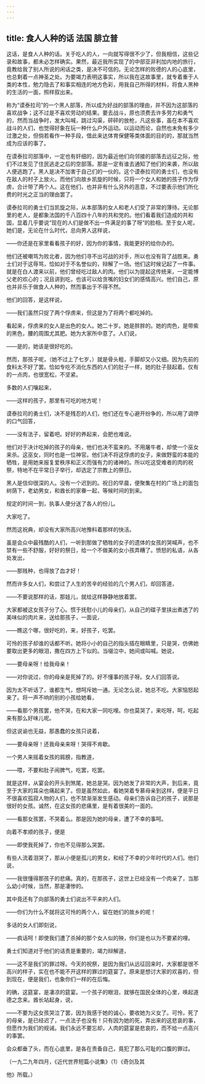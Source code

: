 ```yaml
---
---
---
```

title: 食人人种的话 法国 腓立普
---



这话，是食人人种的话。关于吃人的人，一向就写得很不少了，但我相信，这些记录和故事，都未必怎样确实。果然，最近我所实现了的中部亚非利加内地的旅行，竟教给我了别人所说的闲话之类，是决不可信的。无论怎样的败德的人的心底里，也总剩着一点神圣之处。为要竭力表明这事实，所以我在这故事里，就专着重于人类的本性，勉力隐去了和事实相连的地方色彩，用我自己所得的材料，将食人黑种的生活的一面，照样叙出来。

称为“谟泰拉司”的一个黑人部落，所以成为好战的部落的理由，并不因为这部落的喜欢战争；这不过是不喜欢劳动的结果。要去战斗，原也须费去许多劳力和勇气的，然而当战争时，发大叫喊，跳过沟渠，砰砰的放枪，凡这些事，虽在本不喜欢战斗的人们，也觉得好象在玩一种什么户外运动。以运动而论，自然也未免有多少过激之处，但倘若看作一种手段，借此来达体育保健等类体面的目的的，那就当然成为应该的事了。

在谟泰拉司部落中，一定也有奸细的，因为最近他们向邻接的部落去远征之际，他们不过发见了住民逃走之后的空部落。那是一定有谁去通知了他们的来袭，所以敌人便逃跑了。黑人是决不加害于自己们的一伙的。这个谟泰拉司的勇士们，也没有在敌人的村子上放火。而他们向故乡凯旋的时候，只将一个女人和她的孩子作为俘虏，合计带了两个人。这在他们，也并非有什么另外的恶意，不过要表示他们所化费的时光之正当的理由罢了。

谟泰拉司的勇士们当凯旋之际，从本部落的女人和老人们受了非常的薄待。无论那里的老人，是都象法国的千八百四十八年的共和党的。他们看着我们造成的共和国，显着几乎要说“现在的人们是做不出一件满足的事了呀”的脸相。至于女人呢，她们是，无论在什么时代，总向男人这样说，

——你还是在家里看看孩子的好，因为你的事情，我能更好的给你办的。

他们还被嘲骂为败北者，因为他们寻不出可战的对手，所以也没有背了战胜来。勇士们对于这辱骂，恰如对于不名誉似的，辩解了一场。他们这时候记起了一件事。就是在白人渡来以前，他们曾经吃过敌人的肉。他们以为提起这传统来，一定能博父老的欢心的；况且讲到吃，也该可以给贪嘴的妇女们的感情高兴。他们自己，原也并非乐于做食人人种的，然而事出于不得不然。

他们的回答，是这样说，

——我们虽然只捉了两个俘虏来，但这是为了将两个都吃掉的。

看起来，俘虏来的女人是出色的女人。她二十岁。她是胖胖的。她的肉色，是带紫的黑色，腰的周围尤其肥。她为大家所中意了。人们说，

——是的，她该是很好吃的。

然而，那孩子呢，（她不过上了七岁，）就是骨头粗，手脚却又小又细。因为先前的食料太不好了罢。恰如专吃不消化东西的人们的肚子一样，她的肚子鼓起着。仅有的一点肉，也很宽松，不坚紧。

多数的人们嚷起来，

——这样的孩子，那里有可吃的地方呢！

谟泰拉司的勇士们，决不是残忍的人们，他们还在专心避开纷争的，所以用了调停的口气回答，

——没有法子，留着吧。好好的养起来，会肥也难说。

他们对于决计吃掉的孩子的母亲，他们也决不蛮来的。不用屠牛者，却使一个巫女来杀。这巫女，同时也是一位神官。他们决不将这俘虏的女子，来做野蛮的本能的牺牲，是用她来报复爱秩序和正义而强有力的诸神的。所以吃这受难者的肉的祝祭，特地不在平常日子举行，却选定了宗教上的祭日。

黑人是信仰很深的人。没有一个迟到的。祝日的早晨，便聚集在村的广场上的面包树荫下，老幼男女，和酋长的家眷一起，等候时间的到来。

规定的时间一到，执事人便分送了各人的份儿。

大家吃了。

然而这祝典，却没有大家所高兴地豫料着那样的快活。

虽是会众中最残酷的人们，一听到那做了牺牲的女子的遗体的女孩的哭喊声，也不禁有一些不舒服，好好的祭日，给一个不做美的女小孩弄糟了。愤怒的私语，从各处发出，

——那贱种，也得放了血才好！

然而许多女人们，和尝过了人生的苦辛的经验的几个男人们，却回答道，

——不要说那样的话，那娃儿，就给这样静静地放着罢。

大家都被这女孩子分了心。惯于抚慰小儿的母亲们，从自己的碟子里挟出煮透了的美味似的肉片来，送给那孩子，一面说，

——瞧这个哪，很好吃的，来，好孩子，吃罢。

可怜的孩子却谁的话都不听。她将小小的自己的指头插在眼睛里，只是哭，仿佛她要取出更多的眼泪，撒在四方上下似的。当啜泣中，她间或叫喊。她说，

——要母亲呀！给我母亲！

——对你说过，你的母亲是死掉了的。好不懂事的孩子呀。女人们回答说。

因为太不听话了，谁都生气，想呵斥她一通。无论怎么说，她总不吃。大家恼怒起来了。将一声不响的别的小孩给她看，

——看那个男孩罢，他不哭，在和大家一同吃哩。你也莫哭了，来吃呀，呵，吃起来有那么好味儿呢。

但这说谕也无益，那愚蠢的女孩只说着，

——要母亲呀！还我母亲来呀！哭得不肯歇。

一个男人来摇着女孩的肩膀，指教道，

——喂，不要和肚子闹脾气，吃罢，吃罢。

就是这样，从宴会的开头到煞尾，她总是哭。因为她发了非常的大声，到后来，竟至于大家的耳朵也痛起来了。但是虽然如此，看她哭着专慕母亲到这样，便是平日不很喜欢孤寂人物的人们，也不禁渐渐发生感动。母亲们告诉自己的孩子，说那是很好的女孩。诚然，在这女孩的悲痛里，是有着很美的一面的。

——看那女孩罢，不哭着么。那是因为她的母亲，遭了不幸的事呵。

向着不孝顺的孩子，便是

——即使我死掉了，你也不见得那么哭罢。

有些人流着泪哭了，那从小便是孤儿的男女，和经了不幸的少年时代的人们。他们说，

——我很懂得那孩子的悲痛。真的，在那孩子，这世上已经没有一个肉亲了，当那么幼小时候，当然，那是凄惨的。

其中竟还有了向部落的勇士们说出不平来的人们。

——你们为什么不就将这可怜的两个人，留在她们的故乡的呢！

多话的女人们即刻说，

——疯话呵！即使我们遭了杀掉的那个女人似的殃，你们是也以为不要紧的哩。

勇士们知道对于他们的诘责是重要的，竭力辩解道，

——这不是我们的罪过呀。今天的祝祭，是因为我们从远征回来时，大家都是很不高兴的样子，实在也不能不开这样的罪过的筵宴了。原来是想讨大家的欢喜的，但到现在，便是我们，也象你们一样的在后悔。

的确，这筵宴，是凄凉的筵宴。一个孩子的眼泪，就够在国民全体的心里，唤起道德之念来。酋长站起身，说，

——不要为这女孩哭泣了罢，因为我感于她的诚心，要收她为义女了。可怜，死了的母亲，是已经迟了，一点法子也没有！只有因为她的死，弄出来的这悲哀的事，但愿作为我们的规诫。我们永远不要忘却，人肉的筵宴是悲哀的，而不给一点高兴的事罢。

会众都垂了头，而在心底里，是各在责备自己，竟犯了那么可耻的口腹的罪过。

（一九二九年四月，《近代世界短篇小说集》（1）《奇剑及其

他》所载。）